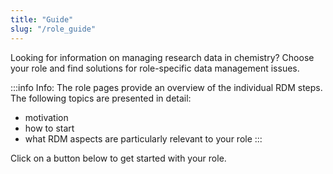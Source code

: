 ```yaml
---
title: "Guide"
slug: "/role_guide"
---
```



Looking for information on managing research data in chemistry? Choose your role and find solutions for role-specific data management issues.

:::info Info:
The role pages provide an overview of the individual RDM steps. The following topics are presented in detail:

- motivation
- how to start
- what RDM aspects are particularly relevant to your role
:::

Click on a button below to get started with your role.

<N4CFeatures feature="roles" />